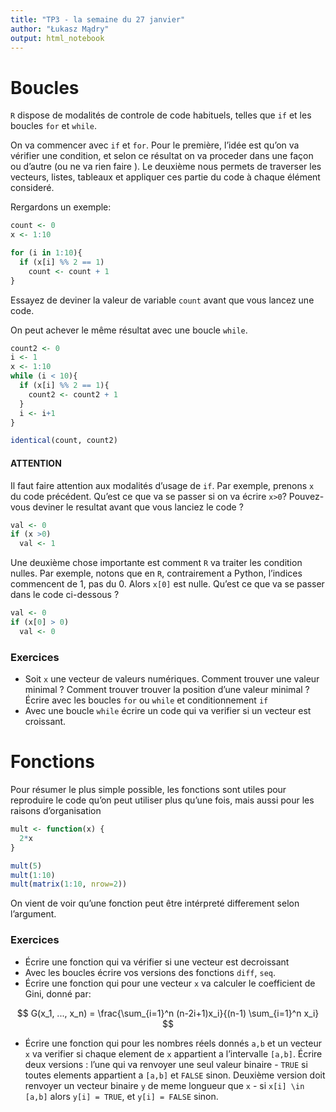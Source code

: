 ```yaml
---
title: "TP3 - la semaine du 27 janvier"
author: "Łukasz Mądry"
output: html_notebook
---
```


# Boucles

`R` dispose de modalités de controle de code habituels, telles que `if` et les boucles `for` et `while`.

On va commencer avec `if` et `for`. Pour le première, l'idée est qu'on va vérifier une condition, et selon ce résultat on va proceder dans une façon ou d'autre (ou ne va rien faire ). Le deuxième nous permets de traverser les vecteurs, listes, tableaux et appliquer ces partie du code à chaque élément consideré.

Rergardons un exemple:

```r
count <- 0
x <- 1:10

for (i in 1:10){
  if (x[i] %% 2 == 1)
    count <- count + 1
}

```

Essayez de deviner la valeur de variable `count` avant que vous lancez une code.

On peut achever le même résultat avec une boucle `while`.

```r
count2 <- 0
i <- 1
x <- 1:10
while (i < 10){
  if (x[i] %% 2 == 1){
    count2 <- count2 + 1
  }
  i <- i+1
}

identical(count, count2)
```

#### ATTENTION

Il faut faire attention aux modalités d'usage de `if`. Par exemple, prenons `x` du code précédent. Qu'est ce que va se passer si on va écrire `x>0`? Pouvez-vous deviner le resultat avant que vous lanciez le code ?

```r
val <- 0
if (x >0)
  val <- 1
```

Une deuxième chose importante est comment `R` va traiter les condition nulles. Par exemple, notons que en `R`, contrairement a Python, l'indices commencent de 1, pas du 0. Alors `x[0]` est nulle. Qu'est ce que va se passer dans le code ci-dessous ?

```r
val <- 0
if (x[0] > 0)
  val <- 0
```

### Exercices

-   Soit `x` une vecteur de valeurs numériques. Comment trouver une valeur minimal ? Comment trouver trouver la position d'une valeur minimal ? Écrire avec les boucles `for` ou `while` et conditionnement `if`
-   Avec une boucle `while` écrire un code qui va verifier si un vecteur est croissant.

# Fonctions

Pour résumer le plus simple possible, les fonctions sont utiles pour reproduire le code qu'on peut utiliser plus qu'une fois, mais aussi pour les raisons d'organisation

```r
mult <- function(x) {
  2*x
}

mult(5)
mult(1:10)
mult(matrix(1:10, nrow=2))
```

On vient de voir qu'une fonction peut être intérpreté differement selon l'argument.

### Exercices

-   Écrire une fonction qui va vérifier si une vecteur est decroissant
-   Avec les boucles écrire vos versions des fonctions `diff`, `seq`.
-   Écrire une fonction qui pour une vecteur `x` va calculer le coefficient de Gini, donné par:

$$ G(x_1, ..., x_n) = \frac{\sum_{i=1}^n (n-2i+1)x_i}{(n-1) \sum_{i=1}^n x_i} $$

-   Écrire une fonction qui pour les nombres réels donnés `a,b` et un vecteur `x` va verifier si chaque element de `x` appartient a l'intervalle `[a,b]`. Écrire deux versions : l'une qui va renvoyer une seul valeur binaire - `TRUE` si toutes elements appartient a `[a,b]` et `FALSE` sinon. Deuxième version doit renvoyer un vecteur binaire `y` de meme longueur que `x` - si `x[i] \in [a,b]` alors `y[i] = TRUE`, et `y[i] = FALSE` sinon.
